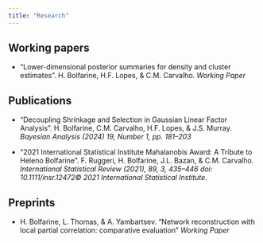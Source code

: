 ```yaml
---
title: "Research"
---
```


## Working papers

- "Lower-dimensional posterior summaries for density and cluster estimates". H. Bolfarine, H.F. Lopes, & C.M. Carvalho. *Working Paper*

## Publications

- "Decoupling Shrinkage and Selection in Gaussian Linear Factor Analysis". H. Bolfarine, C.M. Carvalho, H.F. Lopes, & J.S. Murray. *Bayesian Analysis (2024) 19, Number 1, pp. 181–203*

- "2021 International Statistical Institute Mahalanobis Award: A Tribute to Heleno Bolfarine". 
F. Ruggeri, H. Bolfarine, J.L. Bazan, & C.M. Carvalho. *International Statistical Review (2021), 89, 3, 435–446 doi: 10.1111/insr.12472© 2021 International Statistical Institute.*

## Preprints

- H. Bolfarine, L. Thomas, & A. Yambartsev. "Network reconstruction with local partial correlation: comparative evaluation" *Working Paper*

